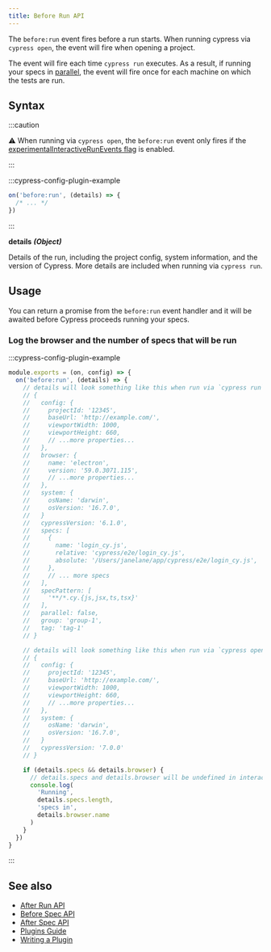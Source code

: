 ```yaml
---
title: Before Run API
---
```


The `before:run` event fires before a run starts. When running cypress via
`cypress open`, the event will fire when opening a project.

The event will fire each time `cypress run` executes. As a result, if running
your specs in [parallel](/guides/guides/parallelization), the event will fire
once for each machine on which the tests are run.

## Syntax

<WarningSetupNodeEvents />

:::caution

⚠️ When running via `cypress open`, the `before:run` event only fires if the
[experimentalInteractiveRunEvents flag](/guides/references/configuration#Experiments)
is enabled.

:::

:::cypress-config-plugin-example

```ts
on('before:run', (details) => {
  /* ... */
})
```

:::

**<Icon name="angle-right" /> details** **_(Object)_**

Details of the run, including the project config, system information, and the
version of Cypress. More details are included when running via `cypress run`.

## Usage

You can return a promise from the `before:run` event handler and it will be
awaited before Cypress proceeds running your specs.

### Log the browser and the number of specs that will be run

:::cypress-config-plugin-example

```ts
module.exports = (on, config) => {
  on('before:run', (details) => {
    // details will look something like this when run via `cypress run`:
    // {
    //   config: {
    //     projectId: '12345',
    //     baseUrl: 'http://example.com/',
    //     viewportWidth: 1000,
    //     viewportHeight: 660,
    //     // ...more properties...
    //   },
    //   browser: {
    //     name: 'electron',
    //     version: '59.0.3071.115',
    //     // ...more properties...
    //   },
    //   system: {
    //     osName: 'darwin',
    //     osVersion: '16.7.0',
    //   }
    //   cypressVersion: '6.1.0',
    //   specs: [
    //     {
    //       name: 'login_cy.js',
    //       relative: 'cypress/e2e/login_cy.js',
    //       absolute: '/Users/janelane/app/cypress/e2e/login_cy.js',
    //     },
    //     // ... more specs
    //   ],
    //   specPattern: [
    //     '**/*.cy.{js,jsx,ts,tsx}'
    //   ],
    //   parallel: false,
    //   group: 'group-1',
    //   tag: 'tag-1'
    // }

    // details will look something like this when run via `cypress open`:
    // {
    //   config: {
    //     projectId: '12345',
    //     baseUrl: 'http://example.com/',
    //     viewportWidth: 1000,
    //     viewportHeight: 660,
    //     // ...more properties...
    //   },
    //   system: {
    //     osName: 'darwin',
    //     osVersion: '16.7.0',
    //   }
    //   cypressVersion: '7.0.0'
    // }

    if (details.specs && details.browser) {
      // details.specs and details.browser will be undefined in interactive mode
      console.log(
        'Running',
        details.specs.length,
        'specs in',
        details.browser.name
      )
    }
  })
}
```

:::

## See also

- [After Run API](/api/plugins/after-run-api)
- [Before Spec API](/api/plugins/before-spec-api)
- [After Spec API](/api/plugins/after-spec-api)
- [Plugins Guide](/guides/tooling/plugins-guide)
- [Writing a Plugin](/api/plugins/writing-a-plugin)
